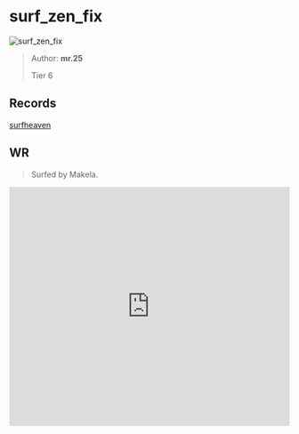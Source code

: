 
# surf_zen_fix

![surf_zen_fix](https://raw.githubusercontent.com/Sayt123/SurfMapPics/Maps-and-bonuses/csgo/surf_zen_fix.jpg)

> Author: **mr.25**
>
> Tier 6

## Records

[surfheaven](https://surfheaven.eu/map/surf_zen_fix)

## WR

> Surfed by Makela.

<iframe
width="100%"
height="430"
src="https://www.youtube.com/embed/HLBYj5_EdFE"
frameborder="0"
allow="accelerometer; autoplay; clipboard-write; encrypted-media; gyroscope; picture-in-picture"
allowFullScreen
/>

```md

[Surf Timer] - Makela finished in 00:41:93 (WR -00:00:44)
[Surf Timer] - Makela beat the map record! Rank: 1/197

Previous WR holder: Makela


```
                